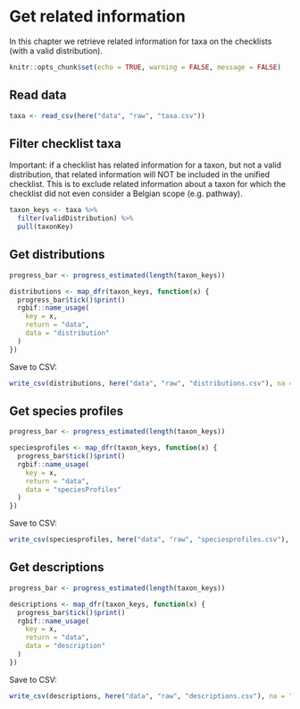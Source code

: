 # Get related information

In this chapter we retrieve related information for taxa on the checklists (with a valid distribution).

```r
knitr::opts_chunk$set(echo = TRUE, warning = FALSE, message = FALSE)
```

## Read data

```r
taxa <- read_csv(here("data", "raw", "taxa.csv"))
```

## Filter checklist taxa

Important: if a checklist has related information for a taxon, but not a valid distribution, that related information will NOT be included in the unified checklist. This is to exclude related information about a taxon for which the checklist did not even consider a Belgian scope (e.g. pathway).

```r
taxon_keys <- taxa %>%
  filter(validDistribution) %>%
  pull(taxonKey)
```

## Get distributions

```r
progress_bar <- progress_estimated(length(taxon_keys))

distributions <- map_dfr(taxon_keys, function(x) {
  progress_bar$tick()$print()
  rgbif::name_usage(
    key = x,
    return = "data",
    data = "distribution"
  )
})
```

Save to CSV:

```r
write_csv(distributions, here("data", "raw", "distributions.csv"), na = "")
```

## Get species profiles

```r
progress_bar <- progress_estimated(length(taxon_keys))

speciesprofiles <- map_dfr(taxon_keys, function(x) {
  progress_bar$tick()$print()
  rgbif::name_usage(
    key = x,
    return = "data",
    data = "speciesProfiles"
  )
})
```

Save to CSV:

```r
write_csv(speciesprofiles, here("data", "raw", "speciesprofiles.csv"), na = "")
```

## Get descriptions

```r
progress_bar <- progress_estimated(length(taxon_keys))

descriptions <- map_dfr(taxon_keys, function(x) {
  progress_bar$tick()$print()
  rgbif::name_usage(
    key = x,
    return = "data",
    data = "description"
  )
})
```

Save to CSV:

```r
write_csv(descriptions, here("data", "raw", "descriptions.csv"), na = "")
```
